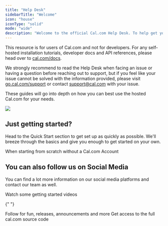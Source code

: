 ```yaml
---
title: "Help Desk"
sidebarTitle: "Welcome"
icon: "house"
iconType: "solid"
mode: "wide"
description: "Welcome to the official Cal.com Help Desk. To help get you started, we've put together a few resources to help you learn about how to use Cal.com. "
---
```


This resource is for users of Cal.com and not for developers. For any self-hosted installation tutorials, developer docs and API references, please head over to [cal.com/docs](https://cal.com/docs).

We strongly recommend to read the Help Desk when facing an issue or having a question before reaching out to support, but if you feel like your issue cannot be solved with the information provided, please visit [go.cal.com/support](https://go.cal.com/support) or contact [support@cal.com](mailto:support@cal.com) with your issue.

These guides will go into depth on how you can best use the hosted Cal.com for your needs.

![](/images/1.png)

## Just getting started?

Head to the Quick Start section to get set up as quickly as possible. We'll breeze through the basics and give you enough to get started on your own.

<Card title="Quick Start" icon="play" href="https://cal.com/help/quick-start/complete-onboarding">
  When starting from scratch without a Cal.com Account
</Card>

## You can also follow us on Social Media

You can find a lot more information on our social media platforms and contact our team as well.

<CardGroup cols={3}>
  <Card title="YouTube" icon="youtube" iconType="duotone" href="https://www.youtube.com/@CalcomInc">
    Watch some getting started videos
  </Card>

{" "}

<Card title="X.com" icon="x-twitter" iconType="duotone" href="https://x.com/calcom">
  Follow for fun, releases, announcements and more
</Card>

  <Card title="GitHub" icon="github" iconType="duotone" href="https://github.com/calcom/cal.com">
    Get access to the full cal.com source code
  </Card>
</CardGroup>
